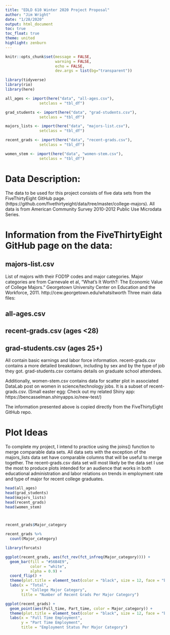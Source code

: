 ```yaml
---
title: "EDLD 610 Winter 2020 Project Proposal"
author: "Jim Wright"
date: "1/28/2020"
output: html_document
toc: true
toc_float: true 
theme: united 
highlight: zenburn 
---
```


```r
knitr::opts_chunk$set(message = FALSE,
                      warning = FALSE,
                      echo = FALSE,
                      dev.args = list(bg="transparent"))

library(tidyverse)
library(rio)
library(here)

all_ages <- import(here("data", "all-ages.csv"),
               setclass = "tbl_df")

grad_students <- import(here("data", "grad-students.csv"),
               setclass = "tbl_df")

majors_lists <- import(here("data", "majors-list.csv"),
               setclass = "tbl_df")

recent_grads <- import(here("data", "recent-grads.csv"),
               setclass = "tbl_df")

women_stem <- import(here("data", "women-stem.csv"),
               setclass = "tbl_df")

```

# Data Description: 
The data to be used for this project consists of five data sets from the FiveThirtyEight GitHub page. (https://github.com/fivethirtyeight/data/tree/master/college-majors). All data is from American Community Survey 2010-2012 Public Use Microdata Series.


# Information from the FiveThirtyEight GitHub page on the data:

## majors-list.csv
List of majors with their FOD1P codes and major categories.
Major categories are from Carnevale et al, "What's It Worth?: The Economic Value of College Majors." Georgetown University Center on Education and the Workforce, 2011. http://cew.georgetown.edu/whatsitworth
Three main data files:

## all-ages.csv
## recent-grads.csv (ages <28)
## grad-students.csv (ages 25+)
All contain basic earnings and labor force information. recent-grads.csv contains a more detailed breakdown, including by sex and by the type of job they got. grad-students.csv contains details on graduate school attendees.

Additionally, women-stem.csv contains data for scatter plot in associated DataLab post on women in science/technology jobs. It is a subset of recent-grads.csv. (Small easter egg: Check out my related Shiny app: https://bencasselman.shinyapps.io/new-test/)

The information presented above is copied directly from the FiveThirtyEight GitHub repo. 


# Plot Ideas
To complete my project, I intend to practice using the joins() function to merge comparable data sets. All data sets with the exception of the majors_lists data set have comparable columns that will be useful to merge together. The recent-grads.csv data set will most likely be the data set I use the most to produce plots intended for an audience that works in both educational administration and labor relations on trends in employment rate and type of major for recent college graduates. 
```r
head(all_ages)
head(grad_students)
head(majors_lists)
head(recent_grads)
head(women_stem)



recent_grads$Major_category

recent_grads %>% 
  count(Major_category)

library(forcats)

ggplot(recent_grads, aes(fct_rev(fct_infreq(Major_category)))) +
  geom_bar(fill = "#56B4E9",
           color = "white",
           alpha = 0.9) +
  coord_flip() + 
  theme(plot.title = element_text(color = "black", size = 12, face = "bold", hjust = 0.5)) +
  labs(x = "Total",
       y = "College Major Category",
       title = "Number of Recent Grads Per Major Category") 

ggplot(recent_grads) +
  geom_point(aes(Full_time, Part_time, color = Major_category)) +
  theme(plot.title = element_text(color = "black", size = 12, face = "bold", hjust = 0.5)) +
  labs(x = "Full Time Employment",
       y = "Part Time Employment",
       title = "Employment Status Per Major Category") 
  

```
